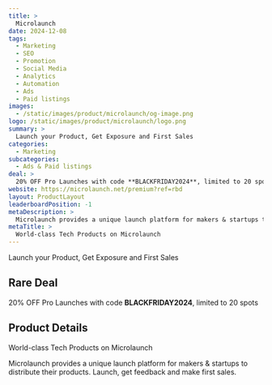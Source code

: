 ```yaml
---
title: >
  Microlaunch
date: 2024-12-08
tags:
  - Marketing
  - SEO
  - Promotion
  - Social Media
  - Analytics
  - Automation
  - Ads
  - Paid listings
images:
  - /static/images/product/microlaunch/og-image.png
logo: /static/images/product/microlaunch/logo.png
summary: >
  Launch your Product, Get Exposure and First Sales
categories:
  - Marketing
subcategories:
  - Ads & Paid listings
deal: >
  20% OFF Pro Launches with code **BLACKFRIDAY2024**, limited to 20 spots
website: https://microlaunch.net/premium?ref=rbd
layout: ProductLayout
leaderboardPosition: -1
metaDescription: >
  Microlaunch provides a unique launch platform for makers & startups to distribute their products. Launch, get feedback and make first sales.
metaTitle: >
  World-class Tech Products on Microlaunch
---
```

Launch your Product, Get Exposure and First Sales

## Rare Deal

20% OFF Pro Launches with code **BLACKFRIDAY2024**, limited to 20 spots

## Product Details

World-class Tech Products on Microlaunch

Microlaunch provides a unique launch platform for makers & startups to distribute their products. Launch, get feedback and make first sales.
